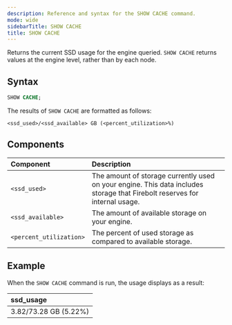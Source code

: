 ```yaml
---
description: Reference and syntax for the SHOW CACHE command.
mode: wide
sidebarTitle: SHOW CACHE
title: SHOW CACHE
---
```


Returns the current SSD usage for the engine queried. `SHOW CACHE` returns values at the engine level, rather than by each node.

## Syntax

```sql
SHOW CACHE;
```

The results of `SHOW CACHE` are formatted as follows:

`<ssd_used>/<ssd_available> GB (<percent_utilization>%)`

## Components 
  

| Component               | Description                                                                                                                |
| :----------------------- | :-------------------------------------------------------------------------------------------------------------------------- |
| `<ssd_used>`            | The amount of storage currently used on your engine. This data includes storage that Firebolt reserves for internal usage. |
| `<ssd_available>`    | The amount of available storage on your engine.                                                                            |
| `<percent_utilization>` | The percent of used storage as compared to available storage.                                                              |

## Example

When the `SHOW CACHE` command is run, the usage displays as a result: 

| ssd_usage             |
|:----------------------|
| 3.82/73.28 GB (5.22%) |


